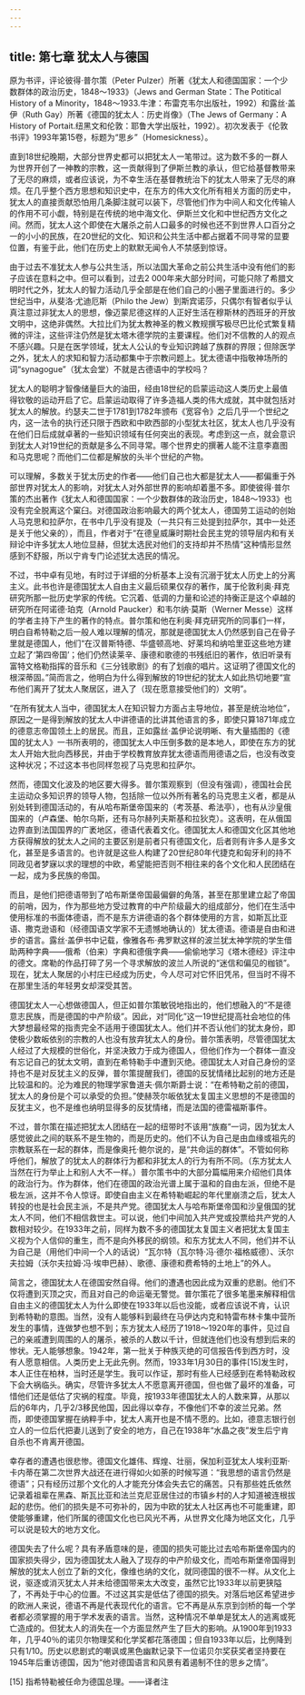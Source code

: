 ```yaml
---
---
---
```

title: 第七章 犹太人与德国
---




原为书评，评论彼得·普尔策（Peter Pulzer）所著《犹太人和德国国家：一个少数群体的政治历史，1848～1933》（Jews and German State：The Potitical History of a Minority，1848～1933.牛津：布雷克韦尔出版社，1992）和露丝·盖伊（Ruth Gay）所著《德国的犹太人：历史肖像》（The Jews of Germany：A History of Portait.纽黑文和伦敦：耶鲁大学出版社，1992）。初次发表于《伦敦书评》1993年第15卷，标题为“思乡”（Homesickness）。




直到18世纪晚期，大部分世界史都可以把犹太人一笔带过。这为数不多的一群人为世界开创了一神教的宗教，这一贡献得到了伊斯兰教的承认，但它给基督教带来了无尽的麻烦，或者应该说，为不幸生活在基督教统治下的犹太人带来了无尽的麻烦。在几乎整个西方思想和知识史中，在东方的伟大文化所有相关方面的历史中，犹太人的直接贡献恐怕用几条脚注就可以装下，尽管他们作为中间人和文化传输人的作用不可小觑，特别是在传统的地中海文化、伊斯兰文化和中世纪西方文化之间。然而，犹太人这个即使在大屠杀之前人口最多的时候也还不到世界人口百分之一的小小的民族，在20世纪的文化、知识和公共生活中都占据着不同寻常的显要位置，有鉴于此，他们在历史上的默默无闻令人不禁感到惊讶。

由于过去不准犹太人参与公共生活，所以法国大革命之前公共生活中没有他们的影子应该在意料之中。但可以看到，过去2 000年来大部分时间，可能只除了希腊文明时代之外，犹太人的智力活动几乎全部是在他们自己的小圈子里面进行的。多少世纪当中，从斐洛·尤迪厄斯（Philo the Jew）到斯宾诺莎，只偶尔有智者似乎认真注意过非犹太人的思想，像迈蒙尼德这样的人正好生活在穆斯林的西班牙的开放文明中，这绝非偶然。大拉比们为犹太教神圣的教义教规撰写极尽巴比伦式繁复精微的评注，这些评注仍然是犹太塔木德学院的主要课程。他们对不信教的人的观点不感兴趣。只是在医学领域，犹太人公认的专业知识跨越了族群的界限；但除医学之外，犹太人的求知和智力活动都集中于宗教问题上。犹太德语中指敬神场所的词“synagogue”（犹太会堂）不就是古德语中的学校吗？

犹太人的聪明才智像储量巨大的油田，经由18世纪的启蒙运动这人类历史上最值得钦敬的运动开启了它。启蒙运动取得了许多造福人类的伟大成就，其中就包括对犹太人的解放。约瑟夫二世于1781到1782年颁布《宽容令》之后几乎一个世纪之内，这一法令的执行还只限于西欧和中欧西部的小型犹太社区，犹太人也几乎没有在他们日后成就卓著的一些知识领域有任何突出的表现。考虑到这一点，就会意识到犹太人对19世纪的贡献是多么不同寻常。哪个世界史的撰著人能不注意李嘉图和马克思呢？而他们二位都是解放的头半个世纪的产物。

可以理解，多数关于犹太历史的作者——他们自己也大都是犹太人——都偏重于外部世界对犹太人的影响，对犹太人对外部世界的影响却着墨不多。即使彼得·普尔策的杰出著作《犹太人和德国国家：一个少数群体的政治历史，1848～1933》也没有完全脱离这个窠臼。对德国政治影响最大的两个犹太人，德国劳工运动的创始人马克思和拉萨尔，在书中几乎没有提及（一共只有三处提到拉萨尔，其中一处还是关于他父亲的），而且，作者对于“在德皇威廉时期社会民主党的领导层内和有关辩论中许多犹太人地位显赫，但犹太选民对他们的支持却并不热情”这种情形显然感到不舒服，所以宁肯专门论述犹太选民的情况。

不过，书中卓有见地，有时过于详细的分析基本上没有沉溺于犹太人历史上的分离主义。此书也许是德国犹太人自由主义最后硕果仅存的著作，属于伦敦利奥·拜克研究所那一批历史学家的传统。它沉着、低调的力量和论述的持衡正是这个卓越的研究所在阿诺德·珀克（Arnold Paucker）和韦尔纳·莫斯（Werner Messe）这样的学者主持下产生的著作的特点。普尔策和他在利奥·拜克研究所的同事们一样，明白自希特勒之后一般人难以理解的情况，那就是德国犹太人仍然感到自己在骨子里就是德国人，他们“在汉普斯特德、华盛顿高地、好莱坞和纳哈里亚这些地方建立起了‘第四帝国’；他们仍然读莱辛、康德和歌德的书残纸旧的著作，依旧听录有富特文格勒指挥的音乐和《三分钱歌剧》的有了划痕的唱片。这证明了德国文化的根深蒂固。”简而言之，他明白为什么得到解放的19世纪的犹太人如此热切地要“宣布他们离开了犹太人聚居区，进入了（现在愿意接受他们的）文明”。

“在所有犹太人当中，德国犹太人在知识智力方面占主导地位，甚至是统治地位”，原因之一是得到解放的犹太人中讲德语的比讲其他语言的多，即使只算1871年成立的德意志帝国领土上的居民。而且，正如露丝·盖伊论说明晰、有大量插图的《德国的犹太人》一书所表明的，德国犹太人中压倒多数的是本地人，即使在东方的犹太人开始大批向西移民，并由于学校教育放弃犹太德语而用德语之后，也没有改变这种状况；不过这本书也同样忽视了马克思和拉萨尔。

然而，德国文化波及的地区要大得多。普尔策观察到（但没有强调），德国社会民主运动众多知识界的领导人物，包括除一位以外所有著名的马克思主义者，都是从别处转到德国活动的，有从哈布斯堡帝国来的（考茨基、希法亭），也有从沙皇俄国来的（卢森堡、帕尔乌斯，还有马尔赫列夫斯基和拉狄克）。这表明，在从俄国边界直到法国国界的广袤地区，德语代表着文化。德国犹太人和德国文化区其他地方获得解放的犹太人之间的主要区别是前者只有德国文化，后者则有许多人是多文化，甚至是多语言的。也许就是这些人构建了20世纪80年代捷克和匈牙利的持不同政见者梦寐以求的理想的中欧，希望能把否则不相往来的各个文化和人民团结在一起，成为多民族的帝国。

而且，是他们把德语带到了哈布斯堡帝国最偏僻的角落，甚至在那里建立起了帝国的前哨，因为，作为那些地方受过教育的中产阶级最大的组成部分，他们在生活中使用标准的书面体德语，而不是东方讲德语的各个群体使用的方言，如斯瓦比亚语、撒克逊语和（经德国语文学家不无遗憾地确认的）犹太德语。德语是自由和进步的语言。露丝·盖伊书中记载，像雅各布·弗罗默这样的波兰犹太神学院的学生借助两种字典——俄希（伯来）字典和德俄字典——偷偷地学习《塔木德经》评注中的德文。席勒的作品打碎了另一个寻求解放的波兰人所说的“迷信和偏见的枷锁”。现在，犹太人聚居的小村庄已经成为历史，今人尽可对它怀旧凭吊，但当时不得不在那里生活的年轻男女却深受其苦。

德国犹太人一心想做德国人，但正如普尔策敏锐地指出的，他们想融入的“不是德意志民族，而是德国的中产阶级”。因此，对“同化”这一19世纪提高社会地位的伟大梦想最经常的指责完全不适用于德国犹太人。他们并不否认他们的犹太身份，即使极少数皈依别的宗教的人也没有放弃犹太人的身份。普尔策表明，尽管德国犹太人经过了大规模的世俗化，并坚决致力于成为德国人，但他们作为一个群体一直没有忘记自己的犹太文明，直到在希特勒手中遭到灭绝。德国犹太人对自己身份的坚持也不是对反犹主义的反弹，普尔策提醒我们，德国的反犹情绪比起别的地方还是比较温和的。沦为难民的物理学家鲁道夫·佩尔斯爵士说：“在希特勒之前的德国，犹太人的身份是个可以承受的负担。”使赫茨尔皈依犹太复国主义思想的不是德国的反犹主义，也不是维也纳明显得多的反犹情绪，而是法国的德雷福斯事件。

不过，普尔策在描述把犹太人团结在一起的纽带时不该用“族裔”一词，因为犹太人感觉彼此之间的联系不是生物的，而是历史的。他们不认为自己是由血缘或祖先的宗教联系在一起的群体，而是像奥托·鲍尔说的，是“共命运的群体”。不管如何称呼他们，解放了的犹太人的群体行为都和非犹太人的行为有所不同。（东方犹太人当然在行为举止上和别人大不一样。）普尔策书中的大部分篇幅用来介绍他们具体的政治行为。作为群体，他们在德国的政治光谱上属于温和的自由左派，但绝不是极左派，这并不令人惊讶。即使自由主义在希特勒崛起的年代里崩溃之后，犹太人转投的也是社会民主派，不是共产党。德国犹太人与哈布斯堡帝国和沙皇俄国的犹太人不同，他们不相信救世主。可以说，他们中间加入共产党或投票给共产党的人数相对较少。在1933年之前，同样为数不多的德国犹太复国主义者把犹太复国主义视为个人信仰的重生，而不是向外移民的纲领。和东方犹太人不同，他们并不认为自己是（用他们中间一个人的话说）“瓦尔特（瓦尔特·冯·德尔·福格威德）、沃尔夫拉姆（沃尔夫拉姆·冯·埃申巴赫）、歌德、康德和费希特的土地上”的外人。

简言之，德国犹太人在德国安然自得。他们的遭遇也因此成为双重的悲剧。他们不仅将遭到灭顶之灾，而且对自己的命运毫无警觉。普尔策花了很多笔墨来解释相信自由主义的德国犹太人为什么即使在1933年以后也没能，或者应该说不肯，认识到希特勒的意图。当然，没有人能够料到最终在马伊达内克和特雷布林卡集中营所发生的事情，连做梦也想不到；东方犹太人经历了1918～1920年的事件，见过自己的亲戚遭到周围的人的屠杀，被杀的人数以千计，但就连他们也没有想到后来的惨状。无人能够想象。1942年，第一批关于种族灭绝的可信报告传到西方时，没有人愿意相信。人类历史上无此先例。然而，1933年1月30日的事件[15]发生时，本人正住在柏林，当时还是学生。我可以作证，那时有些人已经感到在希特勒政权下会大祸临头。确实，尽管许多犹太人不愿意离开德国，但也做了最坏的准备，可惜他们还是低估了灾祸的程度。毕竟，按1933年德国犹太人的人数来算，从那以后的6年内，几乎2/3移民他国，因此得以幸存，不像他们不幸的波兰兄弟。然而，即使德国掌握在纳粹手中，犹太人离开也是不情不愿的。比如，德意志银行创立人的一位后代把妻儿送到了安全的地方，自己在1938年“水晶之夜”发生后宁肯自杀也不肯离开德国。

幸存者的遭遇也很悲惨。德国文化雄伟、辉煌、壮丽，保加利亚犹太人埃利亚斯·卡内蒂在第二次世界大战还在进行得如火如荼的时候写道：“我思想的语言仍然是德语”；只有经历过那个文化的人才能充分体会失去它的痛苦。只有那些姓氏依然记录着祖辈在黑森、斯瓦比亚和法兰克尼亚居住过的市镇乡村的人才知道被连根拔起的悲伤。他们的损失是不可弥补的，因为中欧的犹太人社区再也不可能重建，即使能够重建，他们所属的德国文化也已风光不再，从世界文化降为地区文化，几乎可以说是较大的地方文化。

德国失去了什么呢？具有矛盾意味的是，德国的损失可能比过去哈布斯堡帝国内的国家损失得少，因为德国犹太人融入了现存的中产阶级文化，而哈布斯堡帝国得到解放的犹太人创立了新的文化，像维也纳的文化，就同德国的很不一样。从文化上说，驱逐或消灭犹太人并未给德国带来太大改变，虽然它比1933年以前更狭隘了，不再处于中心的位置。不过这其实是低估了德国的损失。对落后地区希望进步的欧洲人来说，德语不再是代表现代化的语言。它不再是从东京到剑桥的每一个学者都必须掌握的用于学术发表的语言。当然，这种情况不单单是犹太人的逃离或死亡造成的。但犹太人的消失在一个方面显然产生了巨大的影响。从1900年到1933年，几乎40％的诺贝尔物理奖和化学奖都花落德国；但自1933年以后，比例降到只有1/10。历史以悲剧式的嘲讽或黑色幽默记录下一位诺贝尔奖获奖者坚持要在1945年后重访德国，因为“他对德国语言和风景有着遏制不住的思乡之情”。

[15] 指希特勒被任命为德国总理。——译者注